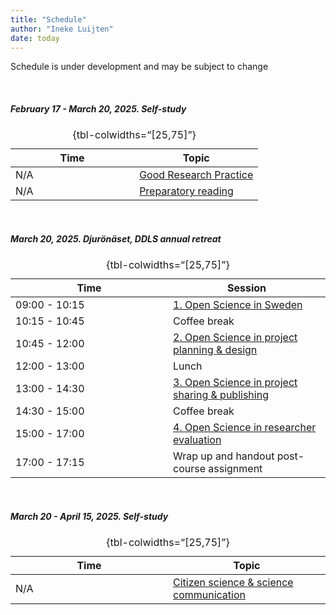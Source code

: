 ```yaml
---
title: "Schedule"
author: "Ineke Luijten"
date: today
---
```



::: {.callout-note}
Schedule is under development and may be subject to change
:::
 

<br/>

##### February 17 - March 20, 2025. Self-study 

| Time | Topic |
|------|------|
| N/A | [Good Research Practice](https://scilifelab-training.github.io/open-science/2503/SS_GoodResearchPractice.html) |
| N/A | [Preparatory reading](https://scilifelab-training.github.io/open-science/2503/SS_PreparatoryReading.html) |
: {tbl-colwidths="[25,75]"}  

<br/>

##### March 20, 2025. Djurönäset, DDLS annual retreat

| Time | Session |
|------|------|
| 09:00 - 10:15 | [1. Open Science in Sweden](https://scilifelab-training.github.io/open-science/2503/1_OpenScienceInSweden.html) |
| 10:15 - 10:45 | Coffee break |
| 10:45 - 12:00 | [2. Open Science in project planning & design](https://scilifelab-training.github.io/open-science/2505/Session3.html) |
| 12:00 - 13:00 | Lunch |
| 13:00 - 14:30 | [3. Open Science in project sharing & publishing](https://scilifelab-training.github.io/open-science/2505/Session3.html) |
| 14:30 - 15:00 | Coffee break |
| 15:00 - 17:00 | [4. Open Science in researcher evaluation](https://scilifelab-training.github.io/open-science/2505/Session3.html) |
| 17:00 - 17:15 | Wrap up and handout post-course assignment |
: {tbl-colwidths="[25,75]"}  

<br/>
     
##### March 20 - April 15, 2025. Self-study    

| Time | Topic |
|------|------|
| N/A | [Citizen science & science communication](https://scilifelab-training.github.io/open-science/2505/Session1.html) |
: {tbl-colwidths="[25,75]"} 

<br/>


